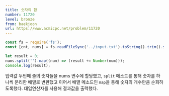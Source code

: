 ```yaml
---
title: 숫자의 합
number: 11720
level: bronze
from: baekjoon
url: https://www.acmicpc.net/problem/11720
---
```


```js
const fs = require('fs');
const [cnt, nums] = fs.readFileSync('../input.txt').toString().trim().split('\n');

let result = 0;
nums.split('').map((num) => (result += Number(num)));
console.log(result);
```

입력값 두번째 줄의 숫자들을 nums 변수에 할당했고, `split` 메소드를 통해 숫자를 하나씩 분리한 배열로 변환했고 이어서 배열 메소드인 `map`을 통해 숫자의 개수만큼 순회하도록했다. 대입연산자를 사용해 결과값을 출력했다.
